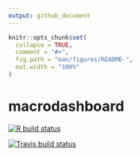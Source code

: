 ```yaml
---
output: github_document
---
```


<!-- README.md is generated from README.Rmd. Please edit that file -->

```r
knitr::opts_chunk$set(
  collapse = TRUE,
  comment = "#>",
  fig.path = "man/figures/README-",
  out.width = "100%"
)
```

# macrodashboard

<!-- badges: start -->
[![R build status](https://github.com/mattcowgill/macrodashboard/workflows/R-CMD-check/badge.svg)](https://github.com/mattcowgill/macrodashboard/actions)

[![Travis build status](https://travis-ci.org/mattcowgill/macrodashboard.svg?branch=master)](https://travis-ci.org/mattcowgill/macrodashboard)
<!-- badges: end -->


